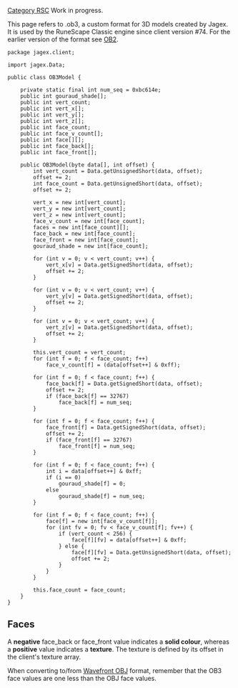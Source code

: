 [[Category RSC]]
Work in progress.

This page refers to .ob3, a custom format for 3D models created by Jagex. It is used by the RuneScape Classic engine since client version #74. For the earlier version of the format see [[OB2|OB2]].

<pre>package jagex.client;

import jagex.Data;

public class OB3Model {

	private static final int num_seq = 0xbc614e;
	public int gouraud_shade[];
	public int vert_count;
	public int vert_x[];
	public int vert_y[];
	public int vert_z[];
	public int face_count;
	public int face_v_count[];
	public int face[][];
	public int face_back[];
	public int face_front[];

	public OB3Model(byte data[], int offset) {
		int vert_count = Data.getUnsignedShort(data, offset);
		offset += 2;
		int face_count = Data.getUnsignedShort(data, offset);
		offset += 2;

		vert_x = new int[vert_count];
		vert_y = new int[vert_count];
		vert_z = new int[vert_count];
		face_v_count = new int[face_count];
		faces = new int[face_count][];
		face_back = new int[face_count];
		face_front = new int[face_count];
		gouraud_shade = new int[face_count];

		for (int v = 0; v < vert_count; v++) {
			vert_x[v] = Data.getSignedShort(data, offset);
			offset += 2;
		}

		for (int v = 0; v < vert_count; v++) {
			vert_y[v] = Data.getSignedShort(data, offset);
			offset += 2;
		}

		for (int v = 0; v < vert_count; v++) {
			vert_z[v] = Data.getSignedShort(data, offset);
			offset += 2;
		}

		this.vert_count = vert_count;
		for (int f = 0; f < face_count; f++)
			face_v_count[f] = (data[offset++] & 0xff);

		for (int f = 0; f < face_count; f++) {
			face_back[f] = Data.getSignedShort(data, offset);
			offset += 2;
			if (face_back[f] == 32767)
				face_back[f] = num_seq;
		}

		for (int f = 0; f < face_count; f++) {
			face_front[f] = Data.getSignedShort(data, offset);
			offset += 2;
			if (face_front[f] == 32767)
				face_front[f] = num_seq;
		}

		for (int f = 0; f < face_count; f++) {
			int i = data[offset++] & 0xff;
			if (i == 0)
				gouraud_shade[f] = 0;
			else
				gouraud_shade[f] = num_seq;
		}

		for (int f = 0; f < face_count; f++) {
			face[f] = new int[face_v_count[f]];
			for (int fv = 0; fv < face_v_count[f]; fv++) {
				if (vert_count < 256) {
					face[f][fv] = data[offset++] & 0xff;
				} else {
					face[f][fv] = Data.getUnsignedShort(data, offset);
					offset += 2;
				}
			}
		}

		this.face_count = face_count;
	}
}</pre>

== '''Faces''' ==
A '''negative''' face_back or face_front value indicates a '''solid colour''', whereas a '''positive''' value indicates a '''texture'''. The texture is defined by its offset in the client's texture array.

When converting to/from [http://en.wikipedia.org/wiki/Wavefront_.obj_file Wavefront OBJ] format, remember that the OB3 face values are one less than the OBJ face values.
